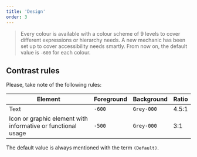 ```yaml
---
title: 'Design'
order: 3
---
```


> Every colour is available with a colour scheme of 9 levels to cover different expressions or hierarchy needs. A new mechanic has been set up to cover accessibility needs smartly. From now on, the default value is `-600` for each colour.

## Contrast rules

Please, take note of the following rules:

| Element                                                      | Foreground | Background | Ratio |
| ------------------------------------------------------------ | ---------- | ---------- | ----- |
| Text                                                         | `-600`     | `Grey-000` | 4.5:1 |
| Icon or graphic element with informative or functional usage | `-500`     | `Grey-000` | 3:1   |

<Highlight theme="tips" title="Good to know">

The default value is always mentioned with the term `(Default)`.

</Highlight>

